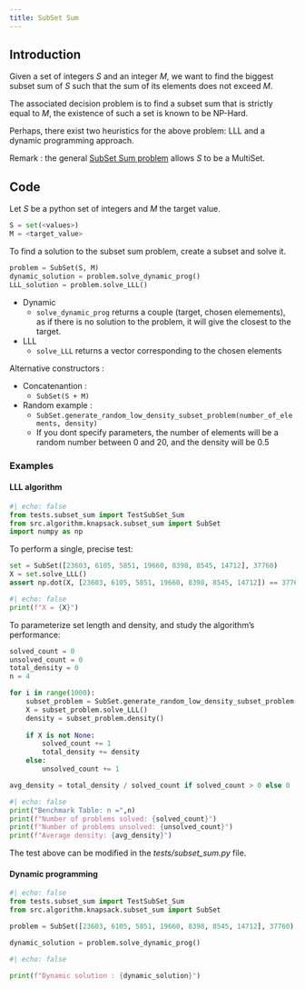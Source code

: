 ```yaml
---
title: SubSet Sum
---
```


## Introduction

Given a set of integers $S$ and an integer $M$, we want to find the biggest subset sum of $S$ such that the sum of its elements does not exceed $M$. 

The associated decision problem is to find a subset sum that is strictly equal to $M$, the existence of such a set is known to be NP-Hard.

Perhaps, there exist two heuristics for the above problem: LLL and a dynamic programming approach.

Remark : the general [SubSet Sum problem](https://en.wikipedia.org/wiki/Subset_sum_problem) allows $S$ to be a MultiSet.

## Code

Let $S$ be a python set of integers and $M$  the target value.
```python
S = set(<values>)
M = <target_value>
```

To find a solution to the subset sum problem, create a subset and solve it.

```python
problem = SubSet(S, M)
dynamic_solution = problem.solve_dynamic_prog()
LLL_solution = problem.solve_LLL()
```

* Dynamic
    * `solve_dynamic_prog` returns a couple (target, chosen elemements), as if there is no solution to the problem, it will give the closest to the target.\
* LLL
    * `solve_LLL` returns a vector corresponding to the chosen elements

Alternative constructors :

* Concatenantion : 
    * `SubSet(S + M)`
* Random example : 
    * `SubSet.generate_random_low_density_subset_problem(number_of_elements, density)`
    * If you dont specify parameters, the number of elements will be a random number between 0 and 20, and the density will be 0.5

### Examples

#### LLL algorithm

```python
#| echo: false
from tests.subset_sum import TestSubSet_Sum
from src.algorithm.knapsack.subset_sum import SubSet
import numpy as np
```

To perform a single, precise test:\
```python
set = SubSet([23603, 6105, 5851, 19660, 8398, 8545, 14712], 37760)
X = set.solve_LLL()
assert np.dot(X, [23603, 6105, 5851, 19660, 8398, 8545, 14712]) == 37760
```

```python
#| echo: false
print(f"X = {X}")
```

To parameterize set length and density, and study the algorithm's performance:\

```python
solved_count = 0
unsolved_count = 0
total_density = 0
n = 4

for i in range(1000):
    subset_problem = SubSet.generate_random_low_density_subset_problem(n,density=0.2)
    X = subset_problem.solve_LLL()
    density = subset_problem.density()
    
    if X is not None:
        solved_count += 1
        total_density += density
    else:
        unsolved_count += 1

avg_density = total_density / solved_count if solved_count > 0 else 0
```

```python
#| echo: false
print("Benchmark Table: n =",n)
print(f"Number of problems solved: {solved_count}")
print(f"Number of problems unsolved: {unsolved_count}")
print(f"Average density: {avg_density}")
```

The test above can be modified in the *tests/subset_sum.py* file.

#### Dynamic programming

```python
#| echo: false
from tests.subset_sum import TestSubSet_Sum
from src.algorithm.knapsack.subset_sum import SubSet
```
```python
problem = SubSet([23603, 6105, 5851, 19660, 8398, 8545, 14712], 37760)

dynamic_solution = problem.solve_dynamic_prog()
```
```python
#| echo: false

print(f"Dynamic solution : {dynamic_solution}")
```
